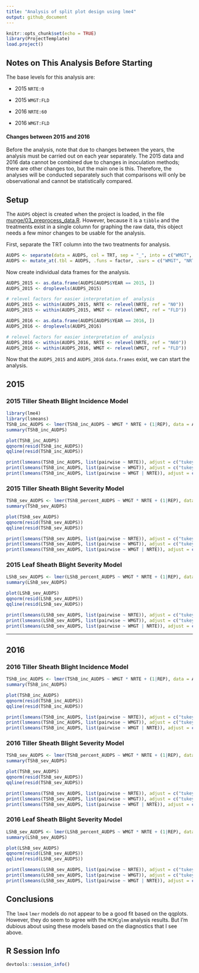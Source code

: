 ```yaml
---
title: "Analysis of split plot design using lme4"
output: github_document
---
```


```r
knitr::opts_chunk$set(echo = TRUE)
library(ProjectTemplate)
load.project()
```

## Notes on This Analysis Before Starting

The base levels for this analysis are:

- 2015 `NRTE:0`

- 2015 `WMGT:FLD`

- 2016 `NRTE:60`

- 2016 `WMGT:FLD`

#### Changes between 2015 and 2016

Before the analysis, note that due to changes between the years, the analysis
must be carried out on each year separately. The 2015 data and 2016 data cannot
be combined due to changes in inoculation methods; there are other changes too,
but the main one is this. Therefore, the analyses will be conducted separately
such that comparisons will only be observational and cannot be statistically
compared.

## Setup

The `AUDPS` object is created when the project is loaded, in the file [munge/03_preprocess_data.R](./munge/03_preprocess_data.R). However, because it is a `tibble` and the treatments exist in a single column for graphing the raw data, this object needs a few minor changes to be usable for the analysis.

First, separate the TRT column into the two treatments for analysis.

```r
AUDPS <- separate(data = AUDPS, col = TRT, sep = "_", into = c("WMGT", "NRTE"))
AUDPS <- mutate_at(.tbl = AUDPS, .funs = factor, .vars = c("WMGT", "NRTE"))
```

Now create individual data frames for the analysis.

```r
AUDPS_2015 <- as.data.frame(AUDPS[AUDPS$YEAR == 2015, ])
AUDPS_2015 <- droplevels(AUDPS_2015)

# relevel factors for easier interpretation of  analysis
AUDPS_2015 <- within(AUDPS_2015, NRTE <- relevel(NRTE, ref = "N0"))
AUDPS_2015 <- within(AUDPS_2015, WMGT <- relevel(WMGT, ref = "FLD"))

AUDPS_2016 <- as.data.frame(AUDPS[AUDPS$YEAR == 2016, ])
AUDPS_2016 <- droplevels(AUDPS_2016)

# relevel factors for easier interpretation of  analysis
AUDPS_2016 <- within(AUDPS_2016, NRTE <- relevel(NRTE, ref = "N60"))
AUDPS_2016 <- within(AUDPS_2016, WMGT <- relevel(WMGT, ref = "FLD"))
```

Now that the `AUDPS_2015` and `AUDPS_2016` `data.frames` exist, we can start the analysis.

## 2015

### 2015 Tiller Sheath Blight Incidence Model

```r
library(lme4)
library(lsmeans)
TShB_inc_AUDPS <- lmer(TShB_inc_AUDPS ~ WMGT * NRTE + (1|REP), data = AUDPS_2015)
summary(TShB_inc_AUDPS)

plot(TShB_inc_AUDPS)
qqnorm(resid(TShB_inc_AUDPS))
qqline(resid(TShB_inc_AUDPS))

print(lsmeans(TShB_inc_AUDPS, list(pairwise ~ NRTE)), adjust = c("tukey"))
print(lsmeans(TShB_inc_AUDPS, list(pairwise ~ WMGT)), adjust = c("tukey"))
print(lsmeans(TShB_inc_AUDPS, list(pairwise ~ WMGT | NRTE)), adjust = c("tukey"))
```

### 2015 Tiller Sheath Blight Severity Model

```r
TShB_sev_AUDPS <- lmer(TShB_percent_AUDPS ~ WMGT * NRTE + (1|REP), data = AUDPS_2015)
summary(TShB_sev_AUDPS)

plot(TShB_sev_AUDPS)
qqnorm(resid(TShB_sev_AUDPS))
qqline(resid(TShB_sev_AUDPS))

print(lsmeans(TShB_sev_AUDPS, list(pairwise ~ NRTE)), adjust = c("tukey"))
print(lsmeans(TShB_sev_AUDPS, list(pairwise ~ WMGT)), adjust = c("tukey"))
print(lsmeans(TShB_sev_AUDPS, list(pairwise ~ WMGT | NRTE)), adjust = c("tukey"))
```

### 2015 Leaf Sheath Blight Severity Model

```r
LShB_sev_AUDPS <- lmer(LShB_percent_AUDPS ~ WMGT * NRTE + (1|REP), data = AUDPS_2015)
summary(LShB_sev_AUDPS)

plot(LShB_sev_AUDPS)
qqnorm(resid(LShB_sev_AUDPS))
qqline(resid(LShB_sev_AUDPS))

print(lsmeans(LShB_sev_AUDPS, list(pairwise ~ NRTE)), adjust = c("tukey"))
print(lsmeans(LShB_sev_AUDPS, list(pairwise ~ WMGT)), adjust = c("tukey"))
print(lsmeans(LShB_sev_AUDPS, list(pairwise ~ WMGT | NRTE)), adjust = c("tukey"))
```

*******

## 2016

### 2016 Tiller Sheath Blight Incidence Model

```r
TShB_inc_AUDPS <- lmer(TShB_inc_AUDPS ~ WMGT * NRTE + (1|REP), data = AUDPS_2016)
summary(TShB_inc_AUDPS)

plot(TShB_inc_AUDPS)
qqnorm(resid(TShB_inc_AUDPS))
qqline(resid(TShB_inc_AUDPS))

print(lsmeans(TShB_inc_AUDPS, list(pairwise ~ NRTE)), adjust = c("tukey"))
print(lsmeans(TShB_inc_AUDPS, list(pairwise ~ WMGT)), adjust = c("tukey"))
print(lsmeans(TShB_inc_AUDPS, list(pairwise ~ WMGT | NRTE)), adjust = c("tukey"))
```

### 2016 Tiller Sheath Blight Severity Model

```r
TShB_sev_AUDPS <- lmer(TShB_percent_AUDPS ~ WMGT * NRTE + (1|REP), data = AUDPS_2016)
summary(TShB_sev_AUDPS)

plot(TShB_sev_AUDPS)
qqnorm(resid(TShB_sev_AUDPS))
qqline(resid(TShB_sev_AUDPS))

print(lsmeans(TShB_sev_AUDPS, list(pairwise ~ NRTE)), adjust = c("tukey"))
print(lsmeans(TShB_sev_AUDPS, list(pairwise ~ WMGT)), adjust = c("tukey"))
print(lsmeans(TShB_sev_AUDPS, list(pairwise ~ WMGT | NRTE)), adjust = c("tukey"))
```

### 2016 Leaf Sheath Blight Severity Model

```r
LShB_sev_AUDPS <- lmer(LShB_percent_AUDPS ~ WMGT * NRTE + (1|REP), data = AUDPS_2016)
summary(LShB_sev_AUDPS)

plot(LShB_sev_AUDPS)
qqnorm(resid(LShB_sev_AUDPS))
qqline(resid(LShB_sev_AUDPS))

print(lsmeans(LShB_sev_AUDPS, list(pairwise ~ NRTE)), adjust = c("tukey"))
print(lsmeans(LShB_sev_AUDPS, list(pairwise ~ WMGT)), adjust = c("tukey"))
print(lsmeans(LShB_sev_AUDPS, list(pairwise ~ WMGT | NRTE)), adjust = c("tukey"))
```

## Conclusions

The `lme4` `lmer` models do not appear to be a good fit based on the qqplots.
However, they do seem to agree with the `MCMCglmm` analysis results. But I'm
dubious about using these models based on the diagnostics that I see above.

## R Session Info

```r
devtools::session_info()
```
